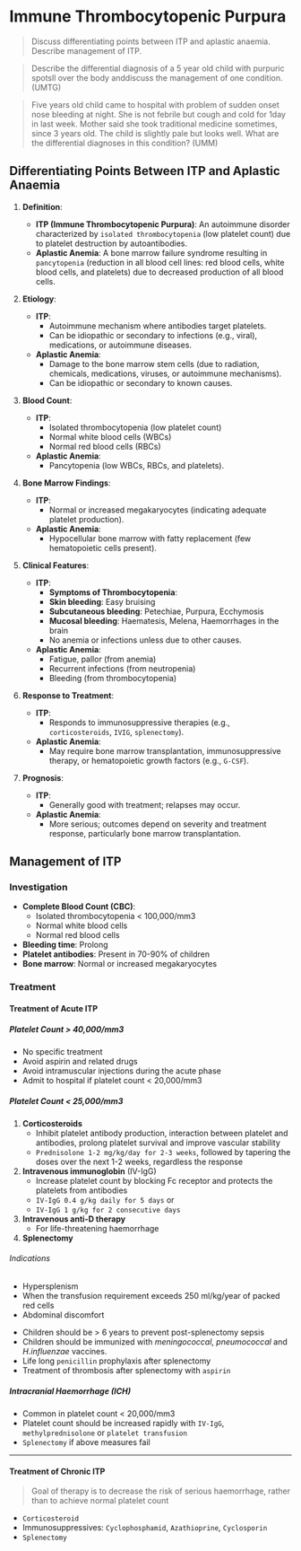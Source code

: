 # Immune Thrombocytopenic Purpura

> Discuss differentiating points between ITP and aplastic anaemia. Describe management of ITP.

> Describe the differential diagnosis of a 5 year old child with purpuric spotsll over the body anddiscuss the management of one condition. (UMTG)

> Five years old child came to hospital with problem of sudden onset nose bleeding at night. She is not febrile but cough and cold for 1day in last week. Mother said she took traditional medicine sometimes, since 3 years old. The child is slightly pale but looks well. What are the differential diagnoses in this condition? (UMM)

## Differentiating Points Between ITP and Aplastic Anaemia

1. **Definition**:

   - **ITP (Immune Thrombocytopenic Purpura)**: An autoimmune disorder characterized by `isolated thrombocytopenia` (low platelet count) due to platelet destruction by autoantibodies.
   - **Aplastic Anemia**: A bone marrow failure syndrome resulting in `pancytopenia` (reduction in all blood cell lines: red blood cells, white blood cells, and platelets) due to decreased production of all blood cells.

2. **Etiology**:

   - **ITP**:
     - Autoimmune mechanism where antibodies target platelets.
     - Can be idiopathic or secondary to infections (e.g., viral), medications, or autoimmune diseases.
   - **Aplastic Anemia**:
     - Damage to the bone marrow stem cells (due to radiation, chemicals, medications, viruses, or autoimmune mechanisms).
     - Can be idiopathic or secondary to known causes.

3. **Blood Count**:

   - **ITP**:
     - Isolated thrombocytopenia (low platelet count)
     - Normal white blood cells (WBCs)
     - Normal red blood cells (RBCs)
   - **Aplastic Anemia**:
     - Pancytopenia (low WBCs, RBCs, and platelets).

4. **Bone Marrow Findings**:

   - **ITP**:
     - Normal or increased megakaryocytes (indicating adequate platelet production).
   - **Aplastic Anemia**:
     - Hypocellular bone marrow with fatty replacement (few hematopoietic cells present).

5. **Clinical Features**:

   - **ITP**:
     - **Symptoms of Thrombocytopenia**:
     - **Skin bleeding**: Easy bruising
     - **Subcutaneous bleeding**: Petechiae, Purpura, Ecchymosis
     - **Mucosal bleeding**: Haematesis, Melena, Haemorrhages in the brain
     - No anemia or infections unless due to other causes.
   - **Aplastic Anemia**:
     - Fatigue, pallor (from anemia)
     - Recurrent infections (from neutropenia)
     - Bleeding (from thrombocytopenia)

6. **Response to Treatment**:

   - **ITP**:
     - Responds to immunosuppressive therapies (e.g., `corticosteroids`, `IVIG`, `splenectomy`).
   - **Aplastic Anemia**:
     - May require bone marrow transplantation, immunosuppressive therapy, or hematopoietic growth factors (e.g., `G-CSF`).

7. **Prognosis**:
   - **ITP**:
     - Generally good with treatment; relapses may occur.
   - **Aplastic Anemia**:
     - More serious; outcomes depend on severity and treatment response, particularly bone marrow transplantation.

## Management of ITP

### Investigation

- **Complete Blood Count (CBC)**:
  - Isolated thrombocytopenia < 100,000/mm3
  - Normal white blood cells
  - Normal red blood cells
- **Bleeding time**: Prolong
- **Platelet antibodies**: Present in 70-90% of children
- **Bone marrow**: Normal or increased megakaryocytes

### Treatment

#### Treatment of Acute ITP

##### Platelet Count > 40,000/mm3

- No specific treatment
- Avoid aspirin and related drugs
- Avoid intramuscular injections during the acute phase
- Admit to hospital if platelet count < 20,000/mm3

##### Platelet Count < 25,000/mm3

1. **Corticosteroids**
   - Inhibit platelet antibody production, interaction between platelet and antibodies, prolong platelet survival and improve vascular stability
   - `Prednisolone 1-2 mg/kg/day for 2-3 weeks`, followed by tapering the doses over the next 1-2 weeks, regardless the response
2. **Intravenous immunoglobin** (IV-IgG)
   - Increase platelet count by blocking Fc receptor and protects the platelets from antibodies
   - `IV-IgG 0.4 g/kg daily for 5 days` or
   - `IV-IgG 1 g/kg for 2 consecutive days`
3. **Intravenous anti-D therapy**
   - For life-threatening haemorrhage
4. **Splenectomy**

###### Indications


<Callout emoji="">
  
  - Hypersplenism 
  - When the transfusion requirement exceeds 250 ml/kg/year of
  packed red cells 
  - Abdominal discomfort

</Callout>

- Children should be > 6 years to prevent post-splenectomy sepsis
- Children should be immunized with _meningococcal_, _pneumococcal_ and _H.influenzae_ vaccines.
- Life long `penicillin` prophylaxis after splenectomy
- Treatment of thrombosis after splenectomy with `aspirin`

##### Intracranial Haemorrhage (ICH)

- Common in platelet count < 20,000/mm3
- Platelet count should be increased rapidly with `IV-IgG`, `methylprednisolone` or `platelet transfusion`
- `Splenectomy` if above measures fail

---

#### Treatment of Chronic ITP

> Goal of therapy is to decrease the risk of serious haemorrhage, rather than to achieve normal platelet count

- `Corticosteroid`
- Immunosuppressives: `Cyclophosphamid`, `Azathioprine`, `Cyclosporin`
- `Splenectomy`
